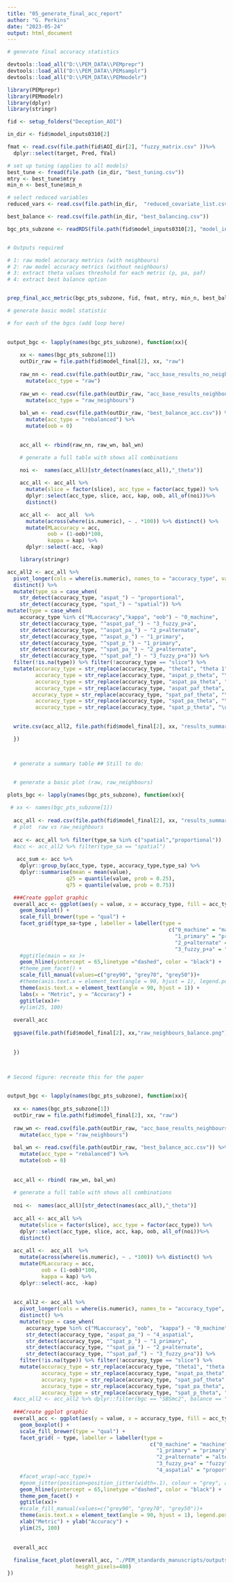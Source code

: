 ```yaml
---
title: "05_generate_final_acc_report"
author: "G. Perkins"
date: "2023-05-24"
output: html_document
---
```

```r
# generate final accuracy statistics

devtools::load_all("D:\\PEM_DATA\\PEMprepr")
devtools::load_all("D:\\PEM_DATA\\PEMsamplr")
devtools::load_all("D:\\PEM_DATA\\PEMmodelr")

library(PEMprepr)
library(PEMmodelr)
library(dplyr)
library(stringr)

fid <- setup_folders("Deception_AOI")

in_dir <- fid$model_inputs0310[2]

fmat <- read.csv(file.path(fid$AOI_dir[2], "fuzzy_matrix.csv" ))%>%
  dplyr::select(target, Pred, fVal)

# set up tuning (applies to all models)
best_tune <- fread(file.path (in_dir, "best_tuning.csv"))
mtry <- best_tune$mtry
min_n <- best_tune$min_n

# select reduced variables
reduced_vars <- read.csv(file.path(in_dir,  "reduced_covariate_list.csv")) %>% pull()

best_balance <- read.csv(file.path(in_dir, "best_balancing.csv"))

bgc_pts_subzone <- readRDS(file.path(fid$model_inputs0310[2], "model_input_pts.rds"))


# Outputs required 

# 1: raw model accuracy metrics (with neighbours)
# 2: raw model accuracy metrics (without neighbours)
# 3: extract theta values threshold for each metric (p, pa, paf)
# 4: extract best balance option 


prep_final_acc_metric(bgc_pts_subzone, fid, fmat, mtry, min_n, best_balance, final_model_metric = "overall")

# generate basic model statistic 

# for each of the bgcs (add loop here)
    

output_bgc <- lapply(names(bgc_pts_subzone), function(xx){
  
    xx <- names(bgc_pts_subzone[1])
    outDir_raw = file.path(fid$model_final[2], xx, "raw")
    
    raw_nn <- read.csv(file.path(outDir_raw, "acc_base_results_no_neighbours.csv")) %>%
      mutate(acc_type = "raw")
    
    raw_wn <- read.csv(file.path(outDir_raw, "acc_base_results_neighbours.csv")) %>%
      mutate(acc_type = "raw_neighbours")
    
    bal_wn <- read.csv(file.path(outDir_raw, "best_balance_acc.csv")) %>%
      mutate(acc_type = "rebalanced") %>%
      mutate(oob = 0)

  
    acc_all <- rbind(raw_nn, raw_wn, bal_wn)

    # generate a full table with shows all combinations 
    
    noi <-  names(acc_all)[str_detect(names(acc_all),"_theta")]

    acc_all <- acc_all %>%
      mutate(slice = factor(slice), acc_type = factor(acc_type)) %>% 
      dplyr::select(acc_type, slice, acc, kap, oob, all_of(noi))%>%
      distinct()

    acc_all <-  acc_all  %>% 
      mutate(across(where(is.numeric), ~ . *100)) %>% distinct() %>% 
      mutate(MLaccuracy = acc,
             oob = (1-oob)*100,
             kappa = kap) %>% 
      dplyr::select(-acc, -kap) 

    library(stringr)

acc_all2 <- acc_all %>% 
  pivot_longer(cols = where(is.numeric), names_to = "accuracy_type", values_to = "value") %>%
  distinct() %>% 
  mutate(type_sa = case_when(
    str_detect(accuracy_type, "aspat_") ~ "proportional",
    str_detect(accuracy_type, "spat_") ~ "spatial")) %>%
mutate(type = case_when(
    accuracy_type %in% c("MLaccuracy","kappa", "oob") ~ "0_machine",
    str_detect(accuracy_type, "^aspat_paf_") ~ "3_fuzzy_p+a",
    str_detect(accuracy_type, "^aspat_pa_") ~ "2_p+alternate",
    str_detect(accuracy_type, "^aspat_p_") ~ "1_primary",
    str_detect(accuracy_type, "^spat_p_") ~ "1_primary",
    str_detect(accuracy_type, "^spat_pa_") ~ "2_p+alternate",
    str_detect(accuracy_type, "^spat_paf_") ~ "3_fuzzy_p+a")) %>% 
  filter(!is.na(type)) %>% filter(!accuracy_type == "slice") %>% 
  mutate(accuracy_type = str_replace(accuracy_type, "theta1", "theta 1"),
         accuracy_type = str_replace(accuracy_type, "aspat_p_theta", "\u0398 "),
         accuracy_type = str_replace(accuracy_type, "aspat_pa_theta", "\u0398 "),
         accuracy_type = str_replace(accuracy_type, "aspat_paf_theta", "\u0398 "),
        accuracy_type = str_replace(accuracy_type, "spat_paf_theta", "\u0398 "),
         accuracy_type = str_replace(accuracy_type, "spat_pa_theta", "\u0398 "),
         accuracy_type = str_replace(accuracy_type, "spat_p_theta", "\u0398 "))
  

  write.csv(acc_all2, file.path(fid$model_final[2], xx, "results_summary.csv"), row.names = F)

  }) 



  # generate a summary table ## Still to do: 


  # generate a basic plot (raw, raw_neighbours)

plots_bgc <- lapply(names(bgc_pts_subzone), function(xx){
  
 # xx <- names(bgc_pts_subzone[1])
  
  acc_all <- read.csv(file.path(fid$model_final[2], xx, "results_summary.csv"))
  # plot  raw vs raw_neighbours
  
  acc <- acc_all %>% filter(type_sa %in% c("spatial","proportional"))
  #acc <- acc_all2 %>% filter(type_sa == "spatial")
  
   acc_sum <- acc %>%
    dplyr::group_by(acc_type, type, accuracy_type,type_sa) %>%
    dplyr::summarise(mean = mean(value),
                   q25 = quantile(value, prob = 0.25),
                   q75 = quantile(value, prob = 0.75))

  ###Create ggplot graphic
  overall_acc <- ggplot(aes(y = value, x = accuracy_type, fill = acc_type), data = acc ) + # fill = accuracy_type2
    geom_boxplot() +
    scale_fill_brewer(type = "qual") +
    facet_grid(type_sa~type , labeller = labeller(type = 
                                                    c("0_machine" = "machine",
                                                      "1_primary" = "primary",
                                                      "2_p+alternate" = "alternate",
                                                      "3_fuzzy_p+a" = "fuzzy")), scales = "free_x") +
    #ggtitle(main = xx )+
    geom_hline(yintercept = 65,linetype ="dashed", color = "black") + 
    #theme_pem_facet() +
    scale_fill_manual(values=c("grey90", "grey70", "grey50"))+
    #theme(axis.text.x = element_text(angle = 90, hjust = 1), legend.position="none") +
    theme(axis.text.x = element_text(angle = 90, hjust = 1)) +
    labs(x = "Metric", y = "Accuracy") +
    ggtitle(xx)#+
    #ylim(25, 100)
  
  overall_acc 
  
  ggsave(file.path(fid$model_final[2], xx,"raw_neighbours_balance.png"), overall_acc , width = 15, height = 10)
  
  
  }) 
  


# Second figure: recreate this for the paper


output_bgc <- lapply(names(bgc_pts_subzone), function(xx){
  
  xx <- names(bgc_pts_subzone[1])
  outDir_raw = file.path(fid$model_final[2], xx, "raw")
  
  raw_wn <- read.csv(file.path(outDir_raw, "acc_base_results_neighbours.csv")) %>%
    mutate(acc_type = "raw_neighbours")
  
  bal_wn <- read.csv(file.path(outDir_raw, "best_balance_acc.csv")) %>%
    mutate(acc_type = "rebalanced") %>%
    mutate(oob = 0)
  
  
  acc_all <- rbind( raw_wn, bal_wn)
  
  # generate a full table with shows all combinations 
  
  noi <-  names(acc_all)[str_detect(names(acc_all),"_theta")]
  
  acc_all <- acc_all %>%
    mutate(slice = factor(slice), acc_type = factor(acc_type)) %>% 
    dplyr::select(acc_type, slice, acc, kap, oob, all_of(noi))%>%
    distinct()
  
  acc_all <-  acc_all  %>% 
    mutate(across(where(is.numeric), ~ . *100)) %>% distinct() %>% 
    mutate(MLaccuracy = acc,
           oob = (1-oob)*100,
           kappa = kap) %>% 
    dplyr::select(-acc, -kap) 
  
  
  acc_all2 <- acc_all %>% 
    pivot_longer(cols = where(is.numeric), names_to = "accuracy_type", values_to = "value") %>%
    distinct() %>% 
    mutate(type = case_when(
      accuracy_type %in% c("MLaccuracy", "oob",  "kappa") ~ "0_machine",
      str_detect(accuracy_type, "aspat_pa_") ~ "4_aspatial",
      str_detect(accuracy_type, "^spat_p_") ~ "1_primary",
      str_detect(accuracy_type, "^spat_pa_") ~ "2_p+alternate",
      str_detect(accuracy_type, "^spat_paf_") ~ "3_fuzzy_p+a")) %>% 
    filter(!is.na(type)) %>% filter(!accuracy_type == "slice") %>% 
    mutate(accuracy_type = str_replace(accuracy_type, "theta1", "theta 1"),
           accuracy_type = str_replace(accuracy_type, "aspat_pa_theta", "\u0398 "),
           accuracy_type = str_replace(accuracy_type, "spat_paf_theta", "\u0398 "),
           accuracy_type = str_replace(accuracy_type, "spat_pa_theta", "\u0398 "),
           accuracy_type = str_replace(accuracy_type, "spat_p_theta", "\u0398 "))
  #acc_all2 <- acc_all2 %>% dplyr::filter(bgc == "SBSmc2", balance == "rebalanced") %>% mutate(accuracy_type2 = as.factor(accuracy_type)) %>% droplevels()
  
  ###Create ggplot graphic
  overall_acc <- ggplot(aes(y = value, x = accuracy_type, fill = acc_type), data = acc_all2 ) + # fill = accuracy_type2
    geom_boxplot() +
    scale_fill_brewer(type = "qual") +
    facet_grid( ~ type, labeller = labeller(type = 
                                              c("0_machine" = "machine",
                                                "1_primary" = "primary",
                                                "2_p+alternate" = "alternate",
                                                "3_fuzzy_p+a" = "fuzzy",
                                                "4_aspatial" = "proportional (p+a)")), scales = "free_x")+
    #facet_wrap(~acc_type)+
    #geom_jitter(position=position_jitter(width=.1), colour = "grey", alpha = 0.8) + 
    geom_hline(yintercept = 65,linetype ="dashed", color = "black") + 
    theme_pem_facet() +
    ggtitle(xx)+
    #scale_fill_manual(values=c("grey90", "grey70", "grey50"))+
    theme(axis.text.x = element_text(angle = 90, hjust = 1), legend.position="none") +
    xlab("Metric") + ylab("Accuracy") + 
    ylim(25, 100)
  
  
  overall_acc
  
  finalise_facet_plot(overall_acc, "./PEM_standards_manuscripts/outputs/accuracy_raw_vs_balance_no_extras_25limit.png", width_pixels=480,
                      height_pixels=480)
})
```

